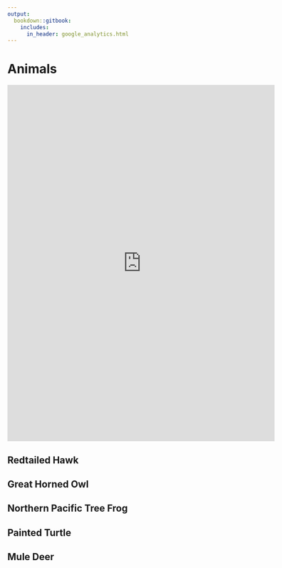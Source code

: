 ```yaml
---
output: 
  bookdown::gitbook:
    includes:
      in_header: google_analytics.html
---
```


# Animals

<div class="map-responsive">

<iframe src="https://www.google.com/maps/d/u/0/embed?mid=1SuZEjm7zg7D71m4gKBNUPDFJh7ipuL4&ehbc=2E312F" width="600" height="800" frameborder="0" style="border:0" allowfullscreen></iframe>

</div>

## Redtailed Hawk
## Great Horned Owl
## Northern Pacific Tree Frog
## Painted Turtle
## Mule Deer
